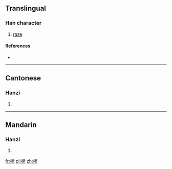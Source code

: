 ==Translingual==

===Han character===
{{Han char|rn=64|rad=手|as=11|sn=14|four=52021|canj=QJJL|ids=⿰扌斬}}

# [[raze]]

====References====
* {{Han ref|kx=0451.230|dkj=12637|dj=0802.010|hdz=31942.090|uh=6472|ud=25714|bh=E1DF|bd=57823}}

----

==Cantonese==

===Hanzi===
{{yue-hanzi|jyut=[[saam3]]|y=saam3}}

# {{defn|lang=yue|sort=手11}}

----

==Mandarin==

===Hanzi===
{{cmn-hanzi|pin=[[chàn]] ([[chan4]])|wg=ch'an<sup>4</sup>}}

# {{defn|lang=cmn|sort=手11}}

[[fr:摲]]
[[pl:摲]]
[[zh:摲]]